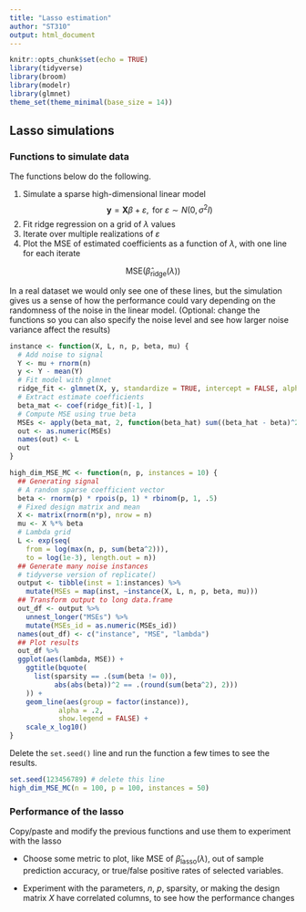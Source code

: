 ```yaml
---
title: "Lasso estimation"
author: "ST310"
output: html_document
---
```


```r
knitr::opts_chunk$set(echo = TRUE)
library(tidyverse) 
library(broom)     
library(modelr)    
library(glmnet)    
theme_set(theme_minimal(base_size = 14))
```

## Lasso simulations

### Functions to simulate data

The functions below do the following.

1. Simulate a sparse high-dimensional linear model
$$
\mathbf y = \mathbf X \beta + \varepsilon, \text{ for } \varepsilon \sim N(0, \sigma^2  I) 
$$
2. Fit ridge regression on a grid of $\lambda$ values
3. Iterate over multiple realizations of $\varepsilon$
4. Plot the MSE of estimated coefficients as a function of $\lambda$, with one line for each iterate

$$
\text{MSE}(\hat \beta_\text{ridge}(\lambda))
$$

In a real dataset we would only see one of these lines, but the simulation gives us a sense of how the performance could vary depending on the randomness of the noise in the linear model. (Optional: change the functions so you can also specify the noise level and see how larger noise variance affect the results)

```r
instance <- function(X, L, n, p, beta, mu) {
  # Add noise to signal
  Y <- mu + rnorm(n)
  y <- Y - mean(Y)
  # Fit model with glmnet
  ridge_fit <- glmnet(X, y, standardize = TRUE, intercept = FALSE, alpha = 0, lambda = L)
  # Extract estimate coefficients
  beta_mat <- coef(ridge_fit)[-1, ]
  # Compute MSE using true beta
  MSEs <- apply(beta_mat, 2, function(beta_hat) sum((beta_hat - beta)^2))
  out <- as.numeric(MSEs)
  names(out) <- L
  out
}
```

```r
high_dim_MSE_MC <- function(n, p, instances = 10) {
  ## Generating signal
  # A random sparse coefficient vector
  beta <- rnorm(p) * rpois(p, 1) * rbinom(p, 1, .5)
  # Fixed design matrix and mean
  X <- matrix(rnorm(n*p), nrow = n)
  mu <- X %*% beta
  # Lambda grid
  L <- exp(seq(
    from = log(max(n, p, sum(beta^2))),
    to = log(1e-3), length.out = n))
  ## Generate many noise instances
  # tidyverse version of replicate()
  output <- tibble(inst = 1:instances) %>% 
    mutate(MSEs = map(inst, ~instance(X, L, n, p, beta, mu)))
  ## Transform output to long data.frame
  out_df <- output %>% 
    unnest_longer("MSEs") %>%
    mutate(MSEs_id = as.numeric(MSEs_id))
  names(out_df) <- c("instance", "MSE", "lambda")
  ## Plot results
  out_df %>%
  ggplot(aes(lambda, MSE)) +
    ggtitle(bquote(
      list(sparsity == .(sum(beta != 0)),
           abs(abs(beta))^2 == .(round(sum(beta^2), 2)))
    )) +
    geom_line(aes(group = factor(instance)),
            alpha = .2,
            show.legend = FALSE) + 
    scale_x_log10() 
}
```

Delete the `set.seed()` line and run the function a few times to see the results.

```r
set.seed(123456789) # delete this line
high_dim_MSE_MC(n = 100, p = 100, instances = 50)
```

### Performance of the lasso

Copy/paste and modify the previous functions and use them to experiment with the lasso

- Choose some metric to plot, like MSE of $\hat \beta_\text{lasso}(\lambda)$, out of sample prediction accuracy, or true/false positive rates of selected variables.

- Experiment with the parameters, $n$, $p$, sparsity, or making the design matrix $X$ have correlated columns, to see how the performance changes
